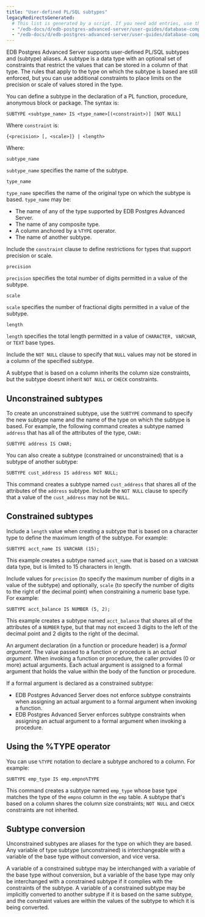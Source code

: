 ```yaml
---
title: "User-defined PL/SQL subtypes"
legacyRedirectsGenerated:
  # This list is generated by a script. If you need add entries, use the `legacyRedirects` key.
  - "/edb-docs/d/edb-postgres-advanced-server/user-guides/database-compatibility-for-oracle-developers-guide/9.6/Database_Compatibility_for_Oracle_Developers_Guide_v9.6.1.048.html"
  - "/edb-docs/d/edb-postgres-advanced-server/user-guides/database-compatibility-for-oracle-developers-guide/9.5/Database_Compatibility_for_Oracle_Developers_Guide.1.142.html"
---
```


<div id="user_defined_pl_sql_subtypes" class="registered_link"></div>

EDB Postgres Advanced Server supports user-defined PL/SQL subtypes and (subtype) aliases. A subtype is a data type with an optional set of constraints that restrict the values that can be stored in a column of that type. The rules that apply to the type on which the subtype is based are still enforced, but you can use additional constraints to place limits on the precision or scale of values stored in the type.

You can define a subtype in the declaration of a PL function, procedure, anonymous block or package. The syntax is:

```text
SUBTYPE <subtype_name> IS <type_name>[(<constraint>)] [NOT NULL]
```

Where `constraint` is:

```
{<precision> [, <scale>]} | <length>
```

Where:

`subtype_name`

 `subtype_name` specifies the name of the subtype.

`type_name`

 `type_name` specifies the name of the original type on which the subtype is based. `type_name` may be:

-   The name of any of the type supported by EDB Postgres Advanced Server.
-   The name of any composite type.
-   A column anchored by a `%TYPE` operator.
-   The name of another subtype.

Include the `constraint` clause to define restrictions for types that support precision or scale.

`precision`

 `precision` specifies the total number of digits permitted in a value of the subtype.

`scale`

 `scale` specifies the number of fractional digits permitted in a value of the subtype.

`length`

 `length` specifies the total length permitted in a value of `CHARACTER, VARCHAR`, or `TEXT` base types.

Include the `NOT NULL` clause to specify that `NULL` values may not be stored in a column of the specified subtype.

A subtype that is based on a column inherits the column size constraints, but the subtype doesnt inherit `NOT NULL` or `CHECK` constraints.

## Unconstrained subtypes

To create an unconstrained subtype, use the `SUBTYPE` command to specify the new subtype name and the name of the type on which the subtype is based. For example, the following command creates a subtype named `address` that has all of the attributes of the type, `CHAR:`

```
SUBTYPE address IS CHAR;
```

You can also create a subtype (constrained or unconstrained) that is a subtype of another subtype:

```
SUBTYPE cust_address IS address NOT NULL;
```

This command creates a subtype named `cust_address` that shares all of the attributes of the `address` subtype. Include the `NOT NULL` clause to specify that a value of the `cust_address` may not be `NULL`.

## Constrained subtypes

Include a `length` value when creating a subtype that is based on a character type to define the maximum length of the subtype. For example:

```
SUBTYPE acct_name IS VARCHAR (15);
```

This example creates a subtype named `acct_name` that is based on a `VARCHAR` data type, but is limited to 15 characters in length.

Include values for `precision` (to specify the maximum number of digits in a value of the subtype) and optionally, `scale` (to specify the number of digits to the right of the decimal point) when constraining a numeric base type. For example:

```
SUBTYPE acct_balance IS NUMBER (5, 2);
```

This example creates a subtype named `acct_balance` that shares all of the attributes of a `NUMBER` type, but that may not exceed 3 digits to the left of the decimal point and 2 digits to the right of the decimal.

An argument declaration (in a function or procedure header) is a *formal* *argument*. The value passed to a function or procedure is an *actual* *argument*. When invoking a function or procedure, the caller provides (0 or more) actual arguments. Each actual argument is assigned to a formal argument that holds the value within the body of the function or procedure.

If a formal argument is declared as a constrained subtype:

-   EDB Postgres Advanced Server does not enforce subtype constraints when assigning an actual argument to a formal argument when invoking a function.
-   EDB Postgres Advanced Server enforces subtype constraints when assigning an actual argument to a formal argument when invoking a procedure.

## Using the %TYPE operator

You can use `%TYPE` notation to declare a subtype anchored to a column. For example:

```
SUBTYPE emp_type IS emp.empno%TYPE
```

This command creates a subtype named `emp_type` whose base type matches the type of the `empno` column in the `emp` table. A subtype that's based on a column shares the column size constraints; `NOT NULL` and `CHECK` constraints are not inherited.

## Subtype conversion

Unconstrained subtypes are aliases for the type on which they are based. Any variable of type subtype (unconstrained) is interchangeable with a variable of the base type without conversion, and vice versa.

A variable of a constrained subtype may be interchanged with a variable of the base type without conversion, but a variable of the base type may only be interchanged with a constrained subtype if it complies with the constraints of the subtype. A variable of a constrained subtype may be implicitly converted to another subtype if it is based on the same subtype, and the constraint values are within the values of the subtype to which it is being converted.
